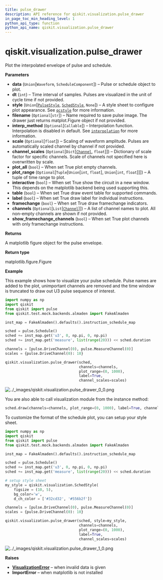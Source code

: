 ```yaml
---
title: pulse_drawer
description: API reference for qiskit.visualization.pulse_drawer
in_page_toc_min_heading_level: 1
python_api_type: function
python_api_name: qiskit.visualization.pulse_drawer
---
```


<span id="qiskit-visualization-pulse-drawer" />

# qiskit.visualization.pulse\_drawer

<Function id="qiskit.visualization.pulse_drawer" isDedicatedPage={true} github="https://github.com/qiskit/qiskit/tree/stable/0.16/qiskit/visualization/pulse_visualization.py" signature="pulse_drawer(data, dt=1, style=None, filename=None, interp_method=None, scale=None, channel_scales=None, plot_all=False, plot_range=None, interactive=False, table=False, label=False, framechange=True, channels=None, show_framechange_channels=True)">
  Plot the interpolated envelope of pulse and schedule.

  **Parameters**

  *   **data** (`Union`\[`Waveform`, `ScheduleComponent`]) – Pulse or schedule object to plot.
  *   **dt** (`int`) – Time interval of samples. Pulses are visualized in the unit of cycle time if not provided.
  *   **style** (`Union`\[[`PulseStyle`](qiskit.visualization.pulse.qcstyle#pulsestyle "qiskit.visualization.pulse.qcstyle.PulseStyle"), [`SchedStyle`](qiskit.visualization.pulse.qcstyle#schedstyle "qiskit.visualization.pulse.qcstyle.SchedStyle"), `None`]) – A style sheet to configure plot appearance. See [`qcstyle`](qiskit.visualization.pulse.qcstyle#module-qiskit.visualization.pulse.qcstyle "qiskit.visualization.pulse.qcstyle") for more information.
  *   **filename** (`Optional`\[`str`]) – Name required to save pulse image. The drawer just returns matplot.Figure object if not provided.
  *   **interp\_method** (`Optional`\[`Callable`]) – Interpolation function. Interpolation is disabled in default. See [`interpolation`](qiskit.visualization.pulse.interpolation#module-qiskit.visualization.pulse.interpolation "qiskit.visualization.pulse.interpolation") for more information.
  *   **scale** (`Optional`\[`float`]) – Scaling of waveform amplitude. Pulses are automatically scaled channel by channel if not provided.
  *   **channel\_scales** (`Optional`\[`Dict`\[[`Channel`](qiskit.pulse.channels#channel "qiskit.pulse.channels.Channel"), `float`]]) – Dictionary of scale factor for specific channels. Scale of channels not specified here is overwritten by scale.
  *   **plot\_all** (`bool`) – When set True plot empty channels.
  *   **plot\_range** (`Optional`\[`Tuple`\[`Union`\[`int`, `float`], `Union`\[`int`, `float`]]]) – A tuple of time range to plot.
  *   **interactive** (`bool`) – When set True show the circuit in a new window. This depends on the matplotlib backend being used supporting this.
  *   **table** (`bool`) – When set True draw event table for supported commands.
  *   **label** (`bool`) – When set True draw label for individual instructions.
  *   **framechange** (`bool`) – When set True draw framechange indicators.
  *   **channels** (`Optional`\[`List`\[[`Channel`](qiskit.pulse.channels#channel "qiskit.pulse.channels.Channel")]]) – A list of channel names to plot. All non-empty channels are shown if not provided.
  *   **show\_framechange\_channels** (`bool`) – When set True plot channels with only framechange instructions.

  **Returns**

  A matplotlib figure object for the pulse envelope.

  **Return type**

  matplotlib.figure.Figure

  **Example**

  This example shows how to visualize your pulse schedule. Pulse names are added to the plot, unimportant channels are removed and the time window is truncated to draw out U3 pulse sequence of interest.

  ```python
  import numpy as np
  import qiskit
  from qiskit import pulse
  from qiskit.test.mock.backends.almaden import FakeAlmaden

  inst_map = FakeAlmaden().defaults().instruction_schedule_map

  sched = pulse.Schedule()
  sched += inst_map.get('u3', 0, np.pi, 0, np.pi)
  sched += inst_map.get('measure', list(range(20))) << sched.duration

  channels = [pulse.DriveChannel(0), pulse.MeasureChannel(0)]
  scales = {pulse.DriveChannel(0): 10}

  qiskit.visualization.pulse_drawer(sched,
                                    channels=channels,
                                    plot_range=(0, 1000),
                                    label=True,
                                    channel_scales=scales)
  ```

  ![../\_images/qiskit.visualization.pulse\_drawer\_0\_0.png](/images/api/qiskit/0.24/qiskit.visualization.pulse_drawer_0_0.png)

  You are also able to call visualization module from the instance method:

  ```python
  sched.draw(channels=channels, plot_range=(0, 1000), label=True, channel_scales=scales)
  ```

  To customize the format of the schedule plot, you can setup your style sheet.

  ```python
  import numpy as np
  import qiskit
  from qiskit import pulse
  from qiskit.test.mock.backends.almaden import FakeAlmaden

  inst_map = FakeAlmaden().defaults().instruction_schedule_map

  sched = pulse.Schedule()
  sched += inst_map.get('u3', 0, np.pi, 0, np.pi)
  sched += inst_map.get('measure', list(range(20))) << sched.duration

  # setup style sheet
  my_style = qiskit.visualization.SchedStyle(
      figsize = (10, 5),
      bg_color='w',
      d_ch_color = ['#32cd32', '#556b2f'])

  channels = [pulse.DriveChannel(0), pulse.MeasureChannel(0)]
  scales = {pulse.DriveChannel(0): 10}

  qiskit.visualization.pulse_drawer(sched, style=my_style,
                                    channels=channels,
                                    plot_range=(0, 1000),
                                    label=True,
                                    channel_scales=scales)
  ```

  ![../\_images/qiskit.visualization.pulse\_drawer\_1\_0.png](/images/api/qiskit/0.24/qiskit.visualization.pulse_drawer_1_0.png)

  **Raises**

  *   [**VisualizationError**](qiskit.visualization.VisualizationError "qiskit.visualization.VisualizationError") – when invalid data is given
  *   **ImportError** – when matplotlib is not installed
</Function>

